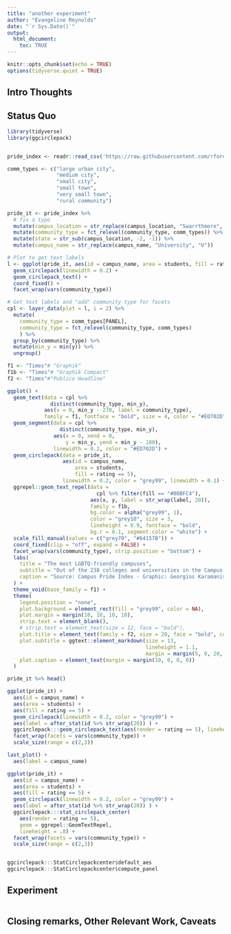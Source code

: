 ```yaml
---
title: "another experiment"
author: "Evangeline Reynolds"
date: "`r Sys.Date()`"
output: 
  html_document:
    toc: TRUE
---
```


```r
knitr::opts_chunk$set(echo = TRUE)
options(tidyverse.quiet = TRUE)
```




## Intro Thoughts


## Status Quo

```r
library(tidyverse)
library(ggcirclepack)


pride_index <- readr::read_csv('https://raw.githubusercontent.com/rfordatascience/tidytuesday/master/data/2024/2024-06-11/pride_index.csv')

comm_types <- c("large urban city",
                "medium city",
                "small city",
                "small town",
                "very small town",
                "rural community")

pride_it <- pride_index %>% 
  # fix a typo
  mutate(campus_location = str_replace(campus_location, "Swarrthmore", "Swarthmore")) %>% 
  mutate(community_type = fct_relevel(community_type, comm_types)) %>% 
  mutate(state = str_sub(campus_location, -2, -1)) %>% 
  mutate(campus_name = str_replace(campus_name, "University", "U"))

# Plot to get text labels
l <- ggplot(pride_it, aes(id = campus_name, area = students, fill = rating == 5)) +
  geom_circlepack(linewidth = 0.2) +
  geom_circlepack_text() +
  coord_fixed() +
  facet_wrap(vars(community_type))

# Get text labels and "add" community type for facets
cpl <- layer_data(plot = l, i = 2) %>%
  mutate(
    community_type = comm_types[PANEL],
    community_type = fct_relevel(community_type, comm_types)
    ) %>% 
  group_by(community_type) %>% 
  mutate(min_y = min(y)) %>% 
  ungroup()

f1 <- "Times"# "Graphik"
f1b <- "Times"# "Graphik Compact"
f2 <- "Times"#"Publico Headline"

ggplot() +
  geom_text(data = cpl %>% 
              distinct(community_type, min_y), 
            aes(x = 0, min_y - 270, label = community_type), 
            family = f1, fontface = "bold", size = 4, color = "#ED702D") +
  geom_segment(data = cpl %>% 
                 distinct(community_type, min_y), 
               aes(x = 0, xend = 0, 
                   y = min_y, yend = min_y - 180), 
               linewidth = 0.2, color = "#ED702D") +
  geom_circlepack(data = pride_it, 
                  aes(id = campus_name, 
                      area = students, 
                      fill = rating == 5), 
                  linewidth = 0.2, color = "grey99", linewidth = 0.1) +
  ggrepel::geom_text_repel(data = 
                             cpl %>% filter(fill == "#00BFC4"), 
                           aes(x, y, label = str_wrap(label, 20)), 
                           family = f1b, 
                           bg.color = alpha("grey99", 1), 
                           color = "grey10", size = 3, 
                           lineheight = 0.9, fontface = "bold", 
                           bg.r = 0.1, segment.color = "white") +
  scale_fill_manual(values = c("grey70", "#64157B")) +
  coord_fixed(clip = "off", expand = FALSE) +
  facet_wrap(vars(community_type), strip.position = "bottom") +
  labs(
    title = "The most LGBTQ-friendly campuses",
    subtitle = "Out of the 238 colleges and universities in the Campus Pride Index's database, 47 have a <span style='color:#64157B'>**top rating of 5**</span>.<br>Two-thirds of them are in small and medium-sized cities. Circle size represents the number of students.",
    caption = "Source: Campus Pride Index · Graphic: Georgios Karamanis"
  ) +
  theme_void(base_family = f1) +
  theme(
    legend.position = "none",
    plot.background = element_rect(fill = "grey99", color = NA),
    plot.margin = margin(10, 10, 10, 10),
    strip.text = element_blank(),
    # strip.text = element_text(size = 12, face = "bold"),
    plot.title = element_text(family = f2, size = 20, face = "bold", color = "#ED702D"),
    plot.subtitle = ggtext::element_markdown(size = 13, 
                                             lineheight = 1.1, 
                                             margin = margin(5, 0, 20, 0)),
    plot.caption = element_text(margin = margin(10, 0, 0, 0))
  )

```


```r

pride_it %>% head()

ggplot(pride_it) +
  aes(id = campus_name) + 
  aes(area = students) + 
  aes(fill = rating == 5) +
  geom_circlepack(linewidth = 0.2, color = "grey99") +
  aes(label = after_stat(id %>% str_wrap(20)) ) +
  ggcirclepack:::geom_circlepack_text(aes(render = rating == 5), lineheight = .8) + 
  facet_wrap(facets = vars(community_type)) + 
  scale_size(range = c(2,3))

last_plot() + 
  aes(label = campus_name)

ggplot(pride_it) +
  aes(id = campus_name) + 
  aes(area = students) + 
  aes(fill = rating == 5) +
  geom_circlepack(linewidth = 0.2, color = "grey99") +
  aes(label = after_stat(id %>% str_wrap(20)) ) +
  ggcirclepack:::stat_circlepack_center(
    aes(render = rating == 5), 
    geom = ggrepel::GeomTextRepel,
    lineheight = .8) + 
  facet_wrap(facets = vars(community_type)) + 
  scale_size(range = c(2,3))


ggcirclepack:::StatCirclepackcenter$default_aes
ggcirclepack:::StatCirclepackcenter$compute_panel

```

## Experiment

```r

```



## Closing remarks, Other Relevant Work, Caveats
